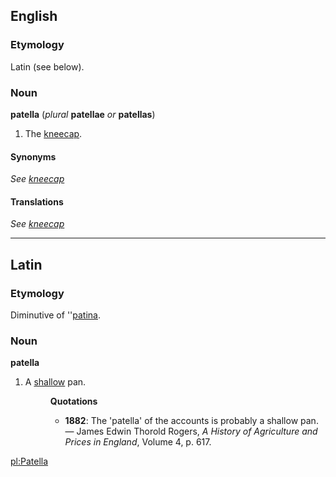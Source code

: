 ==English==
===Etymology===
Latin (see below).

===Noun===
'''patella''' (''plural'' '''patellae''' ''or'' '''patellas''')

#The [[kneecap]].

====Synonyms====
''See [[kneecap]]''

====Translations====
''See [[kneecap]]''

----

==Latin==
===Etymology===
Diminutive of ''[[patina#Latin|patina]].

===Noun===
'''patella'''

#A [[shallow]] pan.
#:'''Quotations'''
#:*'''1882''': The 'patella' of the accounts is probably a shallow pan. &mdash; James Edwin Thorold Rogers, ''A History of Agriculture and Prices in England'', Volume 4, p. 617.

[[pl:Patella]]